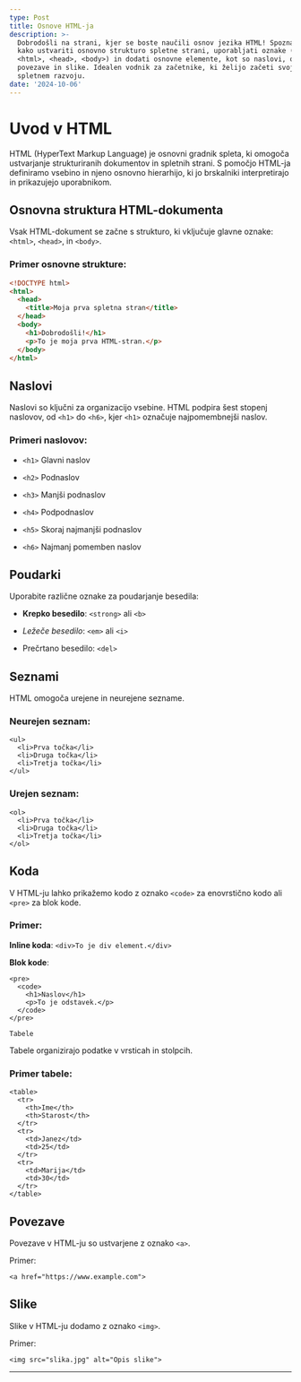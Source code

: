 ```yaml
---
type: Post
title: Osnove HTML-ja
description: >-
  Dobrodošli na strani, kjer se boste naučili osnov jezika HTML! Spoznali boste,
  kako ustvariti osnovno strukturo spletne strani, uporabljati oznake (npr.
  <html>, <head>, <body>) in dodati osnovne elemente, kot so naslovi, odstavki,
  povezave in slike. Idealen vodnik za začetnike, ki želijo začeti svojo pot v
  spletnem razvoju.
date: '2024-10-06'
---
```

# Uvod v HTML

HTML (HyperText Markup Language) je osnovni gradnik spleta, ki omogoča ustvarjanje strukturiranih dokumentov in spletnih strani. S pomočjo HTML-ja definiramo vsebino in njeno osnovno hierarhijo, ki jo brskalniki interpretirajo in prikazujejo uporabnikom.

## Osnovna struktura HTML-dokumenta

Vsak HTML-dokument se začne s strukturo, ki vključuje glavne oznake: `<html>`, `<head>`, in `<body>`.

### Primer osnovne strukture:

```html
<!DOCTYPE html>
<html>
  <head>
    <title>Moja prva spletna stran</title>
  </head>
  <body>
    <h1>Dobrodošli!</h1>
    <p>To je moja prva HTML-stran.</p>
  </body>
</html>
```

## Naslovi

Naslovi so ključni za organizacijo vsebine. HTML podpira šest stopenj naslovov, od `<h1>` do `<h6>`, kjer `<h1>` označuje najpomembnejši naslov.

### Primeri naslovov:

*   `<h1>` Glavni naslov

*   `<h2>` Podnaslov

*   `<h3>` Manjši podnaslov

*   `<h4>` Podpodnaslov

*   `<h5>` Skoraj najmanjši podnaslov

*   `<h6>` Najmanj pomemben naslov

## Poudarki

Uporabite različne oznake za poudarjanje besedila:

*   **Krepko besedilo**: `<strong>` ali `<b>`

*   *Ležeče besedilo*: `<em>` ali `<i>`

*   Prečrtano besedilo: `<del>`

## Seznami

HTML omogoča urejene in neurejene sezname.

### Neurejen seznam:

```
<ul>
  <li>Prva točka</li>
  <li>Druga točka</li>
  <li>Tretja točka</li>
</ul>
```

### Urejen seznam:

```
<ol>
  <li>Prva točka</li>
  <li>Druga točka</li>
  <li>Tretja točka</li>
</ol>
```

## Koda

V HTML-ju lahko prikažemo kodo z oznako `<code>` za enovrstično kodo ali `<pre>` za blok kode.

### Primer:

**Inline koda**: `<div>To je div element.</div>`

**Blok kode**:

```
<pre>
  <code>
    <h1>Naslov</h1>
    <p>To je odstavek.</p>
  </code>
</pre>
```

```
Tabele
```

Tabele organizirajo podatke v vrsticah in stolpcih.

### Primer tabele:

```
<table>
  <tr>
    <th>Ime</th>
    <th>Starost</th>
  </tr>
  <tr>
    <td>Janez</td>
    <td>25</td>
  </tr>
  <tr>
    <td>Marija</td>
    <td>30</td>
  </tr>
</table>
```

## Povezave

Povezave v HTML-ju so ustvarjene z oznako `<a>`.

Primer:

```
<a href="https://www.example.com">
```

## Slike

Slike v HTML-ju dodamo z oznako `<img>`.

Primer:

```
<img src="slika.jpg" alt="Opis slike">
```

***

